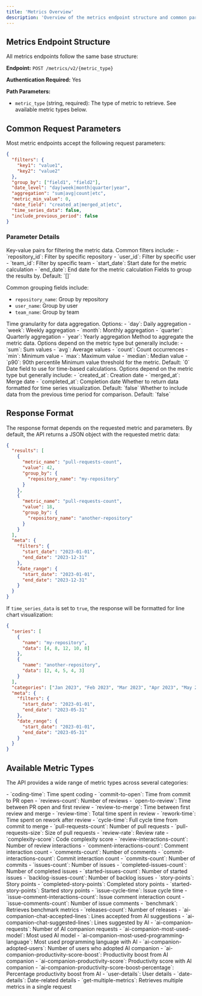 ```yaml
---
title: 'Metrics Overview'
description: 'Overview of the metrics endpoint structure and common parameters'
---
```


## Metrics Endpoint Structure

All metrics endpoints follow the same base structure:

**Endpoint:** `POST /metrics/v2/{metric_type}`

**Authentication Required:** Yes

**Path Parameters:**

- `metric_type` (string, required): The type of metric to retrieve. See available metric types below.

## Common Request Parameters

Most metric endpoints accept the following request parameters:

```json
{
  "filters": {
    "key1": "value1",
    "key2": "value2"
  },
  "group_by": ["field1", "field2"],
  "date_level": "day|week|month|quarter|year",
  "aggregation": "sum|avg|count|etc",
  "metric_min_value": 0,
  "date_field": "created_at|merged_at|etc",
  "time_series_data": false,
  "include_previous_period": false
}
```

### Parameter Details

<ResponseField name="filters" type="object">
  Key-value pairs for filtering the metric data. Common filters include:
  - `repository_id`: Filter by specific repository
  - `user_id`: Filter by specific user
  - `team_id`: Filter by specific team
  - `start_date`: Start date for the metric calculation
  - `end_date`: End date for the metric calculation
</ResponseField>

<ResponseField name="group_by" type="array">
  Fields to group the results by. Default: `[]`
  
  Common grouping fields include:
  - `repository_name`: Group by repository
  - `user_name`: Group by user
  - `team_name`: Group by team
</ResponseField>

<ResponseField name="date_level" type="string">
  Time granularity for data aggregation. Options:
  - `day`: Daily aggregation
  - `week`: Weekly aggregation
  - `month`: Monthly aggregation
  - `quarter`: Quarterly aggregation
  - `year`: Yearly aggregation
</ResponseField>

<ResponseField name="aggregation" type="string">
  Method to aggregate the metric data. Options depend on the metric type but generally include:
  - `sum`: Sum values
  - `avg`: Average values
  - `count`: Count occurrences
  - `min`: Minimum value
  - `max`: Maximum value
  - `median`: Median value
  - `p90`: 90th percentile
</ResponseField>

<ResponseField name="metric_min_value" type="number">
  Minimum value threshold for the metric. Default: `0`
</ResponseField>

<ResponseField name="date_field" type="string">
  Date field to use for time-based calculations. Options depend on the metric type but generally include:
  - `created_at`: Creation date
  - `merged_at`: Merge date
  - `completed_at`: Completion date
</ResponseField>

<ResponseField name="time_series_data" type="boolean">
  Whether to return data formatted for time series visualization. Default: `false`
</ResponseField>

<ResponseField name="include_previous_period" type="boolean">
  Whether to include data from the previous time period for comparison. Default: `false`
</ResponseField>

## Response Format

The response format depends on the requested metric and parameters. By default, the API returns a JSON object with the requested metric data:

```json
{
  "results": [
    {
      "metric_name": "pull-requests-count",
      "value": 42,
      "group_by": {
        "repository_name": "my-repository"
      }
    },
    {
      "metric_name": "pull-requests-count",
      "value": 18,
      "group_by": {
        "repository_name": "another-repository"
      }
    }
  ],
  "meta": {
    "filters": {
      "start_date": "2023-01-01",
      "end_date": "2023-12-31"
    },
    "date_range": {
      "start_date": "2023-01-01",
      "end_date": "2023-12-31"
    }
  }
}
```

If `time_series_data` is set to `true`, the response will be formatted for line chart visualization:

```json
{
  "series": [
    {
      "name": "my-repository",
      "data": [4, 8, 12, 10, 8]
    },
    {
      "name": "another-repository",
      "data": [2, 4, 5, 4, 3]
    }
  ],
  "categories": ["Jan 2023", "Feb 2023", "Mar 2023", "Apr 2023", "May 2023"],
  "meta": {
    "filters": {
      "start_date": "2023-01-01",
      "end_date": "2023-05-31"
    },
    "date_range": {
      "start_date": "2023-01-01",
      "end_date": "2023-05-31"
    }
  }
}
```

## Available Metric Types

The API provides a wide range of metric types across several categories:

<Tabs>
  <Tab title="Development Metrics">
    - `coding-time`: Time spent coding
    - `commit-to-open`: Time from commit to PR open
    - `reviews-count`: Number of reviews
    - `open-to-review`: Time between PR open and first review
    - `review-to-merge`: Time between first review and merge
    - `review-time`: Total time spent in review
    - `rework-time`: Time spent on rework after review
    - `cycle-time`: Full cycle time from commit to merge
  </Tab>
  <Tab title="Pull Request Metrics">
    - `pull-requests-count`: Number of pull requests
    - `pull-requests-size`: Size of pull requests
    - `review-rate`: Review rate
    - `complexity-score`: Code complexity score
    - `review-interactions-count`: Number of review interactions
    - `comment-interactions-count`: Comment interaction count
    - `comments-count`: Number of comments
    - `commit-interactions-count`: Commit interaction count
    - `commits-count`: Number of commits
  </Tab>
  <Tab title="Issue Metrics">
    - `issues-count`: Number of issues
    - `completed-issues-count`: Number of completed issues
    - `started-issues-count`: Number of started issues
    - `backlog-issues-count`: Number of backlog issues
    - `story-points`: Story points
    - `completed-story-points`: Completed story points
    - `started-story-points`: Started story points
    - `issue-cycle-time`: Issue cycle time
    - `issue-comment-interactions-count`: Issue comment interaction count
    - `issue-comments-count`: Number of issue comments
  </Tab>
  <Tab title="Other Metrics">
    - `benchmark`: Retrieves benchmark metrics
    - `releases-count`: Number of releases
    - `ai-companion-chat-accepted-lines`: Lines accepted from AI suggestions
    - `ai-companion-chat-suggested-lines`: Lines suggested by AI
    - `ai-companion-requests`: Number of AI companion requests
    - `ai-companion-most-used-model`: Most used AI model
    - `ai-companion-most-used-programming-language`: Most used programming language with AI
    - `ai-companion-adopted-users`: Number of users who adopted AI companion
    - `ai-companion-productivity-score-boost`: Productivity boost from AI companion
    - `ai-companion-productivity-score`: Productivity score with AI companion
    - `ai-companion-productivity-score-boost-percentage`: Percentage productivity boost from AI
    - `user-details`: User details
    - `date-details`: Date-related details
    - `get-multiple-metrics`: Retrieves multiple metrics in a single request
  </Tab>
</Tabs>